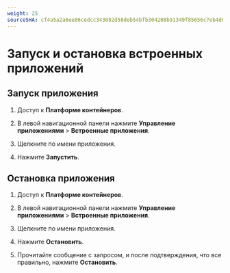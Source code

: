 ```yaml
---
weight: 25
sourceSHA: cf4a5a2a6ee86cedcc343082d58deb54bfb304208b91349f85656c7eb4d64ef6
---
```


# Запуск и остановка встроенных приложений

## Запуск приложения

1. Доступ к **Платформе контейнеров**.

2. В левой навигационной панели нажмите **Управление приложениями** > **Встроенные приложения**.

3. Щелкните по имени приложения.

4. Нажмите **Запустить**.

## Остановка приложения

1. Доступ к **Платформе контейнеров**.

2. В левой навигационной панели нажмите **Управление приложениями** > **Встроенные приложения**.

3. Щелкните по имени приложения.

4. Нажмите **Остановить**.

5. Прочитайте сообщение с запросом, и после подтверждения, что все правильно, нажмите **Остановить**.
